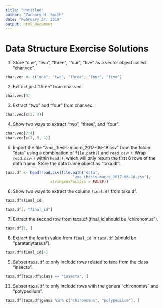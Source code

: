```yaml
---
title: "Untitled"
author: "Zachary M. Smith"
date: "February 24, 2019"
output: html_document
---
```


# Data Structure Exercise Solutions

1. Store "one", "two", "three", "four", "five" as a vector object called "char.vec".
```r
char.vec <- c("one", "two", "three", "four", "five")
```

2. Extract just "three" from char.vec.
```r
char.vec[3]
```

3. Extract "two" and "four" from char.vec.
```r
char.vec[c(2, 4)]
```

4. Show two ways to extract "two", "three", and "four".
```r
char.vec[2:4]
char.vec[c(2, 3, 4)]
```

5. Import the file "zms_thesis-macro_2017-06-18.csv" from the folder "data" using a combination of `file.path()` and `read.csv()`. Wrap `read.csv()` within `head()`, which will only return the first 6 rows of the data frame. Store the data frame object as "taxa.df".
```r
taxa.df <- head(read.csv(file.path("data",
                              "zms_thesis-macro_2017-06-18.csv"),
                    stringsAsFactors = FALSE))
```

6. Show two ways to extract the column `final.df` from taxa.df.
```r
taxa.df$final_id

taxa.df[, "final_id"]
```

7. Extract the second row from taxa.df (final_id should be "chironomus").
```r
taxa.df[2, ]
```

8. Extract the fourth value from `final_id` in `taxa.df` (should be "paratanytarsus").
```r
taxa.df$final_id[4]
```

9. Subset `taxa.df` to only include rows related to taxa from the class "insecta".
```r
taxa.df[taxa.df$class == "insecta", ]
```

11. Subset `taxa.df` to only include rows with the genera "chironomus" and "polypedilum".
```r
taxa.df[taxa.df$genus %in% c("chironomus", "polypedilum"), ]
```

